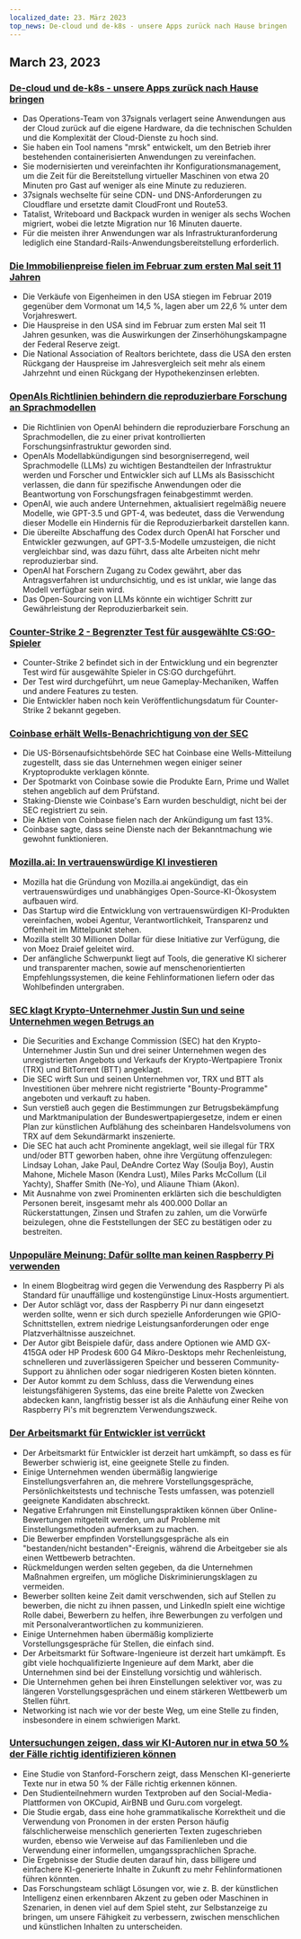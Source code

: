 ```yaml
---
localized_date: 23. März 2023
top_news: De-cloud und de-k8s - unsere Apps zurück nach Hause bringen
---
```




<CallToAction />

<Steps>

## March 23, 2023

### [De-cloud und de-k8s - unsere Apps zurück nach Hause bringen](https://dev.37signals.com/bringing-our-apps-back-home/?ref=hackernewsgpt.com)

- Das Operations-Team von 37signals verlagert seine Anwendungen aus der Cloud zurück auf die eigene Hardware, da die technischen Schulden und die Komplexität der Cloud-Dienste zu hoch sind.
- Sie haben ein Tool namens "mrsk" entwickelt, um den Betrieb ihrer bestehenden containerisierten Anwendungen zu vereinfachen.
- Sie modernisierten und vereinfachten ihr Konfigurationsmanagement, um die Zeit für die Bereitstellung virtueller Maschinen von etwa 20 Minuten pro Gast auf weniger als eine Minute zu reduzieren.
- 37signals wechselte für seine CDN- und DNS-Anforderungen zu Cloudflare und ersetzte damit CloudFront und Route53.
- Tatalist, Writeboard und Backpack wurden in weniger als sechs Wochen migriert, wobei die letzte Migration nur 16 Minuten dauerte.
- Für die meisten ihrer Anwendungen war als Infrastrukturanforderung lediglich eine Standard-Rails-Anwendungsbereitstellung erforderlich.

### [Die Immobilienpreise fielen im Februar zum ersten Mal seit 11 Jahren](https://www.wsj.com/articles/home-prices-fell-in-february-for-first-time-in-11-years-73df0107?ref=hackernewsgpt.com)

- Die Verkäufe von Eigenheimen in den USA stiegen im Februar 2019 gegenüber dem Vormonat um 14,5 %, lagen aber um 22,6 % unter dem Vorjahreswert.
- Die Hauspreise in den USA sind im Februar zum ersten Mal seit 11 Jahren gesunken, was die Auswirkungen der Zinserhöhungskampagne der Federal Reserve zeigt.
- Die National Association of Realtors berichtete, dass die USA den ersten Rückgang der Hauspreise im Jahresvergleich seit mehr als einem Jahrzehnt und einen Rückgang der Hypothekenzinsen erlebten.

### [OpenAIs Richtlinien behindern die reproduzierbare Forschung an Sprachmodellen](https://aisnakeoil.substack.com/p/openais-policies-hinder-reproducible?ref=hackernewsgpt.com)

- Die Richtlinien von OpenAI behindern die reproduzierbare Forschung an Sprachmodellen, die zu einer privat kontrollierten Forschungsinfrastruktur geworden sind.
- OpenAIs Modellabkündigungen sind besorgniserregend, weil Sprachmodelle (LLMs) zu wichtigen Bestandteilen der Infrastruktur werden und Forscher und Entwickler sich auf LLMs als Basisschicht verlassen, die dann für spezifische Anwendungen oder die Beantwortung von Forschungsfragen feinabgestimmt werden.
- OpenAI, wie auch andere Unternehmen, aktualisiert regelmäßig neuere Modelle, wie GPT-3.5 und GPT-4, was bedeutet, dass die Verwendung dieser Modelle ein Hindernis für die Reproduzierbarkeit darstellen kann.
- Die übereilte Abschaffung des Codex durch OpenAI hat Forscher und Entwickler gezwungen, auf GPT-3.5-Modelle umzusteigen, die nicht vergleichbar sind, was dazu führt, dass alte Arbeiten nicht mehr reproduzierbar sind.
- OpenAI hat Forschern Zugang zu Codex gewährt, aber das Antragsverfahren ist undurchsichtig, und es ist unklar, wie lange das Modell verfügbar sein wird.
- Das Open-Sourcing von LLMs könnte ein wichtiger Schritt zur Gewährleistung der Reproduzierbarkeit sein.

### [Counter-Strike 2 - Begrenzter Test für ausgewählte CS:GO-Spieler](https://counter-strike.net/cs2?ref=hackernewsgpt.com)

- Counter-Strike 2 befindet sich in der Entwicklung und ein begrenzter Test wird für ausgewählte Spieler in CS:GO durchgeführt.
- Der Test wird durchgeführt, um neue Gameplay-Mechaniken, Waffen und andere Features zu testen.
- Die Entwickler haben noch kein Veröffentlichungsdatum für Counter-Strike 2 bekannt gegeben.

### [Coinbase erhält Wells-Benachrichtigung von der SEC](https://www.reuters.com/legal/coinbase-issued-wells-notice-by-sec-2023-03-22/?ref=hackernewsgpt.com)

- Die US-Börsenaufsichtsbehörde SEC hat Coinbase eine Wells-Mitteilung zugestellt, dass sie das Unternehmen wegen einiger seiner Kryptoprodukte verklagen könnte.
- Der Spotmarkt von Coinbase sowie die Produkte Earn, Prime und Wallet stehen angeblich auf dem Prüfstand.
- Staking-Dienste wie Coinbase's Earn wurden beschuldigt, nicht bei der SEC registriert zu sein.
- Die Aktien von Coinbase fielen nach der Ankündigung um fast 13%.
- Coinbase sagte, dass seine Dienste nach der Bekanntmachung wie gewohnt funktionieren.

### [Mozilla.ai: In vertrauenswürdige KI investieren](https://blog.mozilla.org/en/mozilla/introducing-mozilla-ai-investing-in-trustworthy-ai/?ref=hackernewsgpt.com)

- Mozilla hat die Gründung von Mozilla.ai angekündigt, das ein vertrauenswürdiges und unabhängiges Open-Source-KI-Ökosystem aufbauen wird.
- Das Startup wird die Entwicklung von vertrauenswürdigen KI-Produkten vereinfachen, wobei Agentur, Verantwortlichkeit, Transparenz und Offenheit im Mittelpunkt stehen.
- Mozilla stellt 30 Millionen Dollar für diese Initiative zur Verfügung, die von Moez Draief geleitet wird.
- Der anfängliche Schwerpunkt liegt auf Tools, die generative KI sicherer und transparenter machen, sowie auf menschenorientierten Empfehlungssystemen, die keine Fehlinformationen liefern oder das Wohlbefinden untergraben.

### [SEC klagt Krypto-Unternehmer Justin Sun und seine Unternehmen wegen Betrugs an](https://www.sec.gov/news/press-release/2023-59?ref=hackernewsgpt.com)

- Die Securities and Exchange Commission (SEC) hat den Krypto-Unternehmer Justin Sun und drei seiner Unternehmen wegen des unregistrierten Angebots und Verkaufs der Krypto-Wertpapiere Tronix (TRX) und BitTorrent (BTT) angeklagt.
- Die SEC wirft Sun und seinen Unternehmen vor, TRX und BTT als Investitionen über mehrere nicht registrierte "Bounty-Programme" angeboten und verkauft zu haben.
- Sun verstieß auch gegen die Bestimmungen zur Betrugsbekämpfung und Marktmanipulation der Bundeswertpapiergesetze, indem er einen Plan zur künstlichen Aufblähung des scheinbaren Handelsvolumens von TRX auf dem Sekundärmarkt inszenierte.
- Die SEC hat auch acht Prominente angeklagt, weil sie illegal für TRX und/oder BTT geworben haben, ohne ihre Vergütung offenzulegen: Lindsay Lohan, Jake Paul, DeAndre Cortez Way (Soulja Boy), Austin Mahone, Michele Mason (Kendra Lust), Miles Parks McCollum (Lil Yachty), Shaffer Smith (Ne-Yo), und Aliaune Thiam (Akon).
- Mit Ausnahme von zwei Prominenten erklärten sich die beschuldigten Personen bereit, insgesamt mehr als 400.000 Dollar an Rückerstattungen, Zinsen und Strafen zu zahlen, um die Vorwürfe beizulegen, ohne die Feststellungen der SEC zu bestätigen oder zu bestreiten.

### [Unpopuläre Meinung: Dafür sollte man keinen Raspberry Pi verwenden](https://set-inform.com/2021/08/24/unpopular-opinion-dont-use-a-raspberry-pi-for-that/?ref=hackernewsgpt.com)

- In einem Blogbeitrag wird gegen die Verwendung des Raspberry Pi als Standard für unauffällige und kostengünstige Linux-Hosts argumentiert.
- Der Autor schlägt vor, dass der Raspberry Pi nur dann eingesetzt werden sollte, wenn er sich durch spezielle Anforderungen wie GPIO-Schnittstellen, extrem niedrige Leistungsanforderungen oder enge Platzverhältnisse auszeichnet.
- Der Autor gibt Beispiele dafür, dass andere Optionen wie AMD GX-415GA oder HP Prodesk 600 G4 Mikro-Desktops mehr Rechenleistung, schnelleren und zuverlässigeren Speicher und besseren Community-Support zu ähnlichen oder sogar niedrigeren Kosten bieten könnten.
- Der Autor kommt zu dem Schluss, dass die Verwendung eines leistungsfähigeren Systems, das eine breite Palette von Zwecken abdecken kann, langfristig besser ist als die Anhäufung einer Reihe von Raspberry Pi's mit begrenztem Verwendungszweck.

### [Der Arbeitsmarkt für Entwickler ist verrückt](https://old.reddit.com/r/ExperiencedDevs/comments/11xq5cz/the_developer_job_market_is_insane_right_now/?ref=hackernewsgpt.com)

- Der Arbeitsmarkt für Entwickler ist derzeit hart umkämpft, so dass es für Bewerber schwierig ist, eine geeignete Stelle zu finden.
- Einige Unternehmen wenden übermäßig langwierige Einstellungsverfahren an, die mehrere Vorstellungsgespräche, Persönlichkeitstests und technische Tests umfassen, was potenziell geeignete Kandidaten abschreckt.
- Negative Erfahrungen mit Einstellungspraktiken können über Online-Bewertungen mitgeteilt werden, um auf Probleme mit Einstellungsmethoden aufmerksam zu machen.
- Die Bewerber empfinden Vorstellungsgespräche als ein "bestanden/nicht bestanden"-Ereignis, während die Arbeitgeber sie als einen Wettbewerb betrachten.
- Rückmeldungen werden selten gegeben, da die Unternehmen Maßnahmen ergreifen, um mögliche Diskriminierungsklagen zu vermeiden.
- Bewerber sollten keine Zeit damit verschwenden, sich auf Stellen zu bewerben, die nicht zu ihnen passen, und LinkedIn spielt eine wichtige Rolle dabei, Bewerbern zu helfen, ihre Bewerbungen zu verfolgen und mit Personalverantwortlichen zu kommunizieren.
- Einige Unternehmen haben übermäßig komplizierte Vorstellungsgespräche für Stellen, die einfach sind.
- Der Arbeitsmarkt für Software-Ingenieure ist derzeit hart umkämpft. Es gibt viele hochqualifizierte Ingenieure auf dem Markt, aber die Unternehmen sind bei der Einstellung vorsichtig und wählerisch.
- Die Unternehmen gehen bei ihren Einstellungen selektiver vor, was zu längeren Vorstellungsgesprächen und einem stärkeren Wettbewerb um Stellen führt.
- Networking ist nach wie vor der beste Weg, um eine Stelle zu finden, insbesondere in einem schwierigen Markt.

### [Untersuchungen zeigen, dass wir KI-Autoren nur in etwa 50 % der Fälle richtig identifizieren können](https://hai.stanford.edu/news/was-written-human-or-ai-tsu?ref=hackernewsgpt.com)

- Eine Studie von Stanford-Forschern zeigt, dass Menschen KI-generierte Texte nur in etwa 50 % der Fälle richtig erkennen können.
- Den Studienteilnehmern wurden Textproben auf den Social-Media-Plattformen von OKCupid, AirBNB und Guru.com vorgelegt.
- Die Studie ergab, dass eine hohe grammatikalische Korrektheit und die Verwendung von Pronomen in der ersten Person häufig fälschlicherweise menschlich generierten Texten zugeschrieben wurden, ebenso wie Verweise auf das Familienleben und die Verwendung einer informellen, umgangssprachlichen Sprache.
- Die Ergebnisse der Studie deuten darauf hin, dass billigere und einfachere KI-generierte Inhalte in Zukunft zu mehr Fehlinformationen führen könnten.
- Das Forschungsteam schlägt Lösungen vor, wie z. B. der künstlichen Intelligenz einen erkennbaren Akzent zu geben oder Maschinen in Szenarien, in denen viel auf dem Spiel steht, zur Selbstanzeige zu bringen, um unsere Fähigkeit zu verbessern, zwischen menschlichen und künstlichen Inhalten zu unterscheiden.

</Steps>
